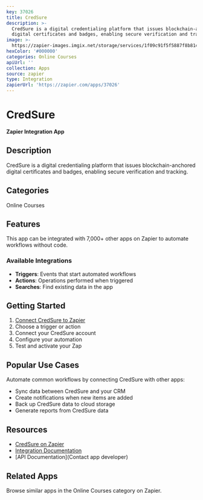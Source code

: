 ```yaml
---
key: 37026
title: CredSure
description: >-
  CredSure is a digital credentialing platform that issues blockchain-anchored
  digital certificates and badges, enabling secure verification and tracking.
image: >-
  https://zapier-images.imgix.net/storage/services/1f09c91f5f5887f8b814d0cae0d000c3.png?auto=format%2Ccompress&ixlib=python-3.0.0&q=50
hexColor: '#000000'
categories: Online Courses
apiUrl: ''
collection: Apps
source: zapier
type: Integration
zapierUrl: 'https://zapier.com/apps/37026'
---
```

# CredSure

**Zapier Integration App**

## Description

CredSure is a digital credentialing platform that issues blockchain-anchored digital certificates and badges, enabling secure verification and tracking.

## Categories

Online Courses

## Features

This app can be integrated with 7,000+ other apps on Zapier to automate workflows without code.

### Available Integrations

- **Triggers**: Events that start automated workflows
- **Actions**: Operations performed when triggered
- **Searches**: Find existing data in the app

## Getting Started

1. [Connect CredSure to Zapier](https://zapier.com/apps/37026)
2. Choose a trigger or action
3. Connect your CredSure account
4. Configure your automation
5. Test and activate your Zap

## Popular Use Cases

Automate common workflows by connecting CredSure with other apps:

- Sync data between CredSure and your CRM
- Create notifications when new items are added
- Back up CredSure data to cloud storage
- Generate reports from CredSure data

## Resources

- [CredSure on Zapier](https://zapier.com/apps/37026)
- [Integration Documentation](https://zapier.com/apps/37026/integrations)
- [API Documentation](Contact app developer)

## Related Apps

Browse similar apps in the Online Courses category on Zapier.
